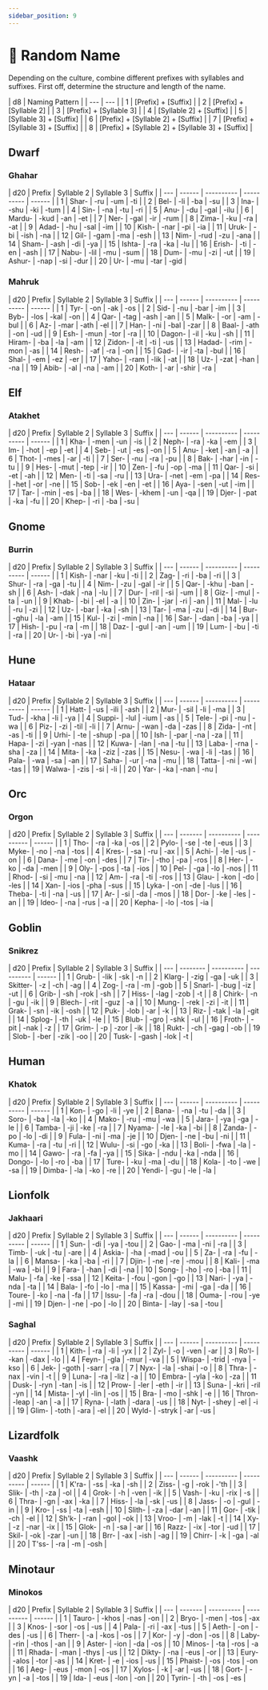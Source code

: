 ```yaml
---
sidebar_position: 9
---
```



# 🎲 Random Name

Depending on the culture, combine different prefixes with syllables and suffixes. First off, determine the structure and length of the name.

<RollableTable>
| d8 | Naming Pattern |
| --- | --- |
| 1 | [Prefix] + [Suffix] |
| 2 | [Prefix] + [Syllable 2] |
| 3 | [Prefix] + [Syllable 3] |
| 4 | [Syllable 2] + [Suffix] |
| 5 | [Syllable 3] + [Suffix] |
| 6 | [Prefix] + [Syllable 2] + [Suffix] |
| 7 | [Prefix] + [Syllable 3] + [Suffix] |
| 8 | [Prefix] + [Syllable 2] + [Syllable 3] + [Suffix] |
</RollableTable>

## Dwarf

### Ghahar

<RollableTable>
| d20 | Prefix | Syllable 2 | Syllable 3 | Suffix |
| --- | ------ | ---------- | ---------- | ------ |
| 1   | Shar-  | -ru        | -um        | -ti    |
| 2   | Bel-   | -li        | -ba        | -su    |
| 3   | Ina-   | -shu       | -ki        | -tum   |
| 4   | Sin-   | -na        | -tu        | -ri    |
| 5   | Anu-   | -du        | -gal       | -ilu   |
| 6   | Mardu- | -kud       | -an        | -et    |
| 7   | Ner-   | -gal       | -ir        | -rum   |
| 8   | Zima-  | -ku        | -ra        | -at    |
| 9   | Adad-  | -hu        | -sal       | -im    |
| 10  | Kish-  | -nar       | -pi        | -ia    |
| 11  | Uruk-  | -bi        | -ish       | -na    |
| 12  | Gil-   | -gam       | -ma        | -esh   |
| 13  | Nim-   | -rud       | -zu        | -ana   |
| 14  | Sham-  | -ash       | -di        | -ya    |
| 15  | Ishta- | -ra        | -ka        | -lu    |
| 16  | Erish- | -ti        | -en        | -ash   |
| 17  | Nabu-  | -lil       | -mu        | -sum   |
| 18  | Dum-   | -mu        | -zi        | -ut    |
| 19  | Ashur- | -nap       | -si        | -dur   |
| 20  | Ur-    | -mu        | -tar       | -gid   |
</RollableTable>

### Mahruk

<RollableTable>
| d20 | Prefix | Syllable 2 | Syllable 3 | Suffix |
| --- | ------ | ---------- | ---------- | ------ |
| 1   | Tyr-   | -on        | -ak        | -os    |
| 2   | Sid-   | -nu        | -bar       | -im    |
| 3   | Byb-   | -los       | -kal       | -on    |
| 4   | Qar-   | -tag       | -ash       | -an    |
| 5   | Malk-  | -or        | -am        | -bul   |
| 6   | Az-    | -mar       | -ath       | -el    |
| 7   | Han-   | -ni        | -bal       | -zar   |
| 8   | Baal-  | -ath       | -on        | -ud    |
| 9   | Esh-   | -mun       | -tor       | -ra    |
| 10  | Dagon- | -il        | -ku        | -sh    |
| 11  | Hiram- | -ba        | -la        | -am    |
| 12  | Zidon- | -it        | -ti        | -us    |
| 13  | Hadad- | -rim       | -mon       | -as    |
| 14  | Resh-  | -af        | -ra        | -on    |
| 15  | Gad-   | -ir        | -ta        | -bul   |
| 16  | Shal-  | -em        | -ez        | -er    |
| 17  | Yaho-  | -ram       | -lik       | -at    |
| 18  | Uz-    | -zat       | -han       | -na    |
| 19  | Abib-  | -al        | -na        | -am    |
| 20  | Koth-  | -ar        | -shir      | -ra    |
</RollableTable>

## Elf

### Atakhet

<RollableTable>
| d20 | Prefix | Syllable 2 | Syllable 3 | Suffix |
| --- | ------ | ---------- | ---------- | ------ |
| 1   | Kha-   | -men       | -un        | -is    |
| 2   | Neph-  | -ra        | -ka        | -em    |
| 3   | Im-    | -hot       | -ep        | -et    |
| 4   | Seb-   | -ut        | -es        | -on    |
| 5   | Anu-   | -ket       | -an        | -a     |
| 6   | Thot-  | -mes       | -ar        | -ti    |
| 7   | Ser-   | -nu        | -ra        | -pu    |
| 8   | Bak-   | -har       | -in        | -tu    |
| 9   | Hes-   | -mut       | -tep       | -ir    |
| 10  | Zen-   | -fu        | -op        | -ma    |
| 11  | Qar-   | -si        | -et        | -ah    |
| 12  | Men-   | -ti        | -sa        | -ru    |
| 13  | Ura-   | -net       | -em        | -pa    |
| 14  | Res-   | -het       | -or        | -ne    |
| 15  | Sob-   | -ek        | -en        | -et    |
| 16  | Aya-   | -sen       | -ut        | -im    |
| 17  | Tar-   | -min       | -es        | -ba    |
| 18  | Wes-   | -khem      | -un        | -qa    |
| 19  | Djer-  | -pat       | -ka        | -fu    |
| 20  | Khep-  | -ri        | -ba        | -su    |
</RollableTable>

## Gnome

### Burrin

<RollableTable>
| d20 | Prefix | Syllable 2 | Syllable 3 | Suffix |
| --- | ------ | ---------- | ---------- | ------ |
| 1   | Kish-  | -nar       | -ku        | -ti    |
| 2   | Zag-   | -ri        | -ba        | -ri    |
| 3   | Shur-  | -ra        | -ga        | -tu    |
| 4   | Nim-   | -zu        | -gal       | -ir    |
| 5   | Qar-   | -khu       | -ban       | -sh    |
| 6   | Ash-   | -dak       | -na        | -lu    |
| 7   | Dur-   | -ril       | -si        | -um    |
| 8   | Giz-   | -mul       | -ta        | -un    |
| 9   | Khab-  | -bi        | -el        | -a     |
| 10  | Zin-   | -jar       | -ri        | -an    |
| 11  | Mal-   | -lu        | -ru        | -zi    |
| 12  | Uz-    | -bar       | -ka        | -sh    |
| 13  | Tar-   | -ma        | -zu        | -di    |
| 14  | Bur-   | -ghu       | -la        | -am    |
| 15  | Kul-   | -zi        | -min       | -na    |
| 16  | Sar-   | -dan       | -ba        | -ya    |
| 17  | Hish-  | -pu        | -ra        | -m     |
| 18  | Daz-   | -gul       | -an        | -um    |
| 19  | Lum-   | -bu        | -ti        | -ra    |
| 20  | Ur-    | -bi        | -ya        | -ni    |
</RollableTable>

## Hune

### Hataar

<RollableTable>
| d20 | Prefix | Syllable 2 | Syllable 3 | Suffix |
| --- | ------ | ---------- | ---------- | ------ |
| 1   | Hatt-  | -us        | -ili       | -ash   |
| 2   | Mur-   | -sil       | -li        | -ma    |
| 3   | Tud-   | -kha       | -li        | -ya    |
| 4   | Suppi- | -lul       | -ium       | -as    |
| 5   | Tele-  | -pi        | -nu        | -wa    |
| 6   | Piz-   | -zi        | -til       | -li    |
| 7   | Arnu-  | -wan       | -da        | -zas   |
| 8   | Zida-  | -nt        | -as        | -ti    |
| 9   | Urhi-  | -te        | -shup      | -pa    |
| 10  | Ish-   | -par       | -na        | -za    |
| 11  | Hapa-  | -zi        | -yan       | -nas   |
| 12  | Kuwa-  | -lan       | -na        | -tu    |
| 13  | Laba-  | -rna       | -sha       | -za    |
| 14  | Mita-  | -ka        | -ziz       | -zas   |
| 15  | Nesu-  | -wa        | -li        | -tas   |
| 16  | Pala-  | -wa        | -sa        | -an    |
| 17  | Saha-  | -ur        | -na        | -mu    |
| 18  | Tatta- | -ni        | -wi        | -tas   |
| 19  | Walwa- | -zis       | -si        | -li    |
| 20  | Yar-   | -ka        | -nan       | -nu    |
</RollableTable>

## Orc

### Orgon

<RollableTable>
| d20 | Prefix  | Syllable 2 | Syllable 3 | Suffix |
| --- | ------- | ---------- | ---------- | ------ |
| 1   | Tho-    | -ra        | -ka        | -os    |
| 2   | Pylo-   | -se        | -te        | -eus   |
| 3   | Myke-   | -no        | -na        | -tos   |
| 4   | Kres-   | -sa        | -ru        | -ax    |
| 5   | Achi-   | -le        | -us        | -on    |
| 6   | Dana-   | -me        | -on        | -des   |
| 7   | Tir-    | -tho       | -pa        | -ros   |
| 8   | Her-    | -ko        | -da        | -men   |
| 9   | Oly-    | -pos       | -ta        | -ios   |
| 10  | Pel-    | -ga        | -lo        | -nos   |
| 11  | Rhod-   | -si        | -mu        | -na    |
| 12  | Am-     | -ra        | -ti        | -ros   |
| 13  | Glau-   | -kon       | -do        | -les   |
| 14  | Xan-    | -ios       | -pha       | -sus   |
| 15  | Lyka-   | -on        | -de        | -lus   |
| 16  | Theba-  | -ti        | -na        | -us    |
| 17  | Ar-     | -si        | -da        | -mos   |
| 18  | Dor-    | -ke        | -les       | -an    |
| 19  | Ideo-   | -na        | -rus       | -a     |
| 20  | Kepha-  | -lo        | -tos       | -ia    |
</RollableTable>

## Goblin

### Snikrez

<RollableTable>
| d20 | Prefix   | Syllable 2 | Syllable 3 | Suffix |
| --- | -------- | ---------- | ---------- | ------ |
| 1   | Grub-    | -lik       | -sk        | -n     |
| 2   | Klarg-   | -zig       | -ga        | -uk    |
| 3   | Skitter- | -z         | -ch        | -ag    |
| 4   | Zog-     | -ra        | -m         | -gob   |
| 5   | Snarl-   | -bug       | -iz        | -ut    |
| 6   | Grib-    | -sh        | -rok       | -sh    |
| 7   | Hiss-    | -lag       | -zob       | -t     |
| 8   | Chirk-   | -n         | -gu        | -ik    |
| 9   | Blech-   | -rit       | -guz       | -a     |
| 10  | Mung-    | -rek       | -zi        | -it    |
| 11  | Grak-    | -sn        | -ik        | -osh   |
| 12  | Puk-     | -lob       | -ar        | -k     |
| 13  | Riz-     | -tak       | -la        | -git   |
| 14  | Splog-   | -th        | -uk        | -le    |
| 15  | Blub-    | -gro       | -shk       | -ul    |
| 16  | Froth-   | -pit       | -nak       | -z     |
| 17  | Grim-    | -p         | -zor       | -ik    |
| 18  | Rukt-    | -ch        | -gag       | -ob    |
| 19  | Slob-    | -ber       | -zik       | -oo    |
| 20  | Tusk-    | -gash      | -lok       | -t     |
</RollableTable>

## Human

### Khatok

<RollableTable>
| d20 | Prefix | Syllable 2 | Syllable 3 | Suffix |
| --- | ------ | ---------- | ---------- | ------ |
| 1   | Kon-   | -go        | -li        | -ye    |
| 2   | Bana-  | -na        | -tu        | -da    |
| 3   | Soro-  | -ba        | -la        | -ko    |
| 4   | Mako-  | -ru        | -mu        | -wa    |
| 5   | Jara-  | -ya        | -ga        | -le    |
| 6   | Tamba- | -ji        | -ke        | -ra    |
| 7   | Nyama- | -le        | -ka        | -bi    |
| 8   | Zanda- | -po        | -lo        | -di    |
| 9   | Fula-  | -ni        | -ma        | -je    |
| 10  | Djen-  | -ne        | -bu        | -ni    |
| 11  | Kuma-  | -ra        | -tu        | -ri    |
| 12  | Wulu-  | -si        | -go        | -ka    |
| 13  | Boli-  | -fwa       | -la        | -mo    |
| 14  | Gawo-  | -ra        | -fa        | -ya    |
| 15  | Sika-  | -ndu       | -ka        | -nda   |
| 16  | Dongo- | -lo        | -ro        | -ba    |
| 17  | Ture-  | -ku        | -ma        | -du    |
| 18  | Kola-  | -to        | -we        | -sa    |
| 19  | Dimba- | -la        | -ko        | -re    |
| 20  | Yendi- | -gu        | -le        | -la    |
</RollableTable>

## Lionfolk

### Jakhaari

<RollableTable>
| d20 | Prefix | Syllable 2 | Syllable 3 | Suffix |
| --- | ------ | ---------- | ---------- | ------ |
| 1   | Sun-   | -di        | -ya        | -tou   |
| 2   | Gao-   | -ma        | -ni        | -ra    |
| 3   | Timb-  | -uk        | -tu        | -are   |
| 4   | Askia- | -ha        | -mad       | -ou    |
| 5   | Za-    | -ra        | -fu        | -la    |
| 6   | Mansa- | -ka        | -ba        | -ri    |
| 7   | Djin-  | -ne        | -re        | -mou   |
| 8   | Kali-  | -ma        | -wa        | -bi    |
| 9   | Fara-  | -han       | -di        | -na    |
| 10  | Song-  | -ho        | -ro        | -ba    |
| 11  | Malu-  | -fa        | -ke        | -ssa   |
| 12  | Keita- | -fou       | -gon       | -go    |
| 13  | Nari-  | -ya        | -nda       | -ta    |
| 14  | Bala-  | -fo        | -lo        | -ma    |
| 15  | Kassa- | -mi        | -ga        | -da    |
| 16  | Toure- | -ko        | -na        | -fa    |
| 17  | Issu-  | -fa        | -ra        | -dou   |
| 18  | Ouma-  | -rou       | -ye        | -mi    |
| 19  | Djen-  | -ne        | -po        | -lo    |
| 20  | Binta- | -lay       | -sa        | -tou   |
</RollableTable>

### Saghal

<RollableTable>
| d20 | Prefix | Syllable 2 | Syllable 3 | Suffix |
| --- | ------ | ---------- | ---------- | ------ |
| 1   | Kith-  | -ra        | -li        | -yx    |
| 2   | Zyl-   | -o         | -ven       | -ar    |
| 3   | Ro'l-  | -kan       | -dax       | -lo    |
| 4   | Feyn-  | -gla       | -mur       | -va    |
| 5   | Wispa- | -trid      | -nya       | -kso   |
| 6   | Jek-   | -goth      | -sarr      | -ra    |
| 7   | Nyx-   | -la        | -shai      | -o     |
| 8   | Thra-  | -nax       | -vin       | -t     |
| 9   | Luna-  | -ra        | -liz       | -a     |
| 10  | Embra- | -yla       | -ko        | -za    |
| 11  | Dusk-  | -ryn       | -tan       | -is    |
| 12  | Prow-  | -ler       | -eth       | -ir    |
| 13  | Suna-  | -kri       | -ril       | -yn    |
| 14  | Mista- | -yl        | -lin       | -os    |
| 15  | Bra-   | -mo        | -shk       | -e     |
| 16  | Thron- | -leap      | -an        | -a     |
| 17  | Ryna-  | -lath      | -dara      | -us    |
| 18  | Nyt-   | -shey      | -el        | -i     |
| 19  | Glim-  | -toth      | -ara       | -el    |
| 20  | Wyld-  | -stryk     | -ar        | -us    |
</RollableTable>

## Lizardfolk

### Vaashk

<RollableTable>
| d20 | Prefix | Syllable 2 | Syllable 3 | Suffix |
| --- | ------ | ---------- | ---------- | ------ |
| 1   | K'ra-  | -ss        | -ka        | -sh    |
| 2   | Ziss-  | -g         | -rok       | -'th   |
| 3   | Slik-  | -th        | -za        | -ol    |
| 4   | Grok-  | -h         | -ven       | -ik    |
| 5   | Vash-  | -ku        | -rix       | -s     |
| 6   | Thra-  | -gn        | -ax        | -ka    |
| 7   | Hiss-  | -la        | -sk        | -us    |
| 8   | Jass-  | -o         | -gul       | -in    |
| 9   | Kro-   | -ss        | -ta        | -esh   |
| 10  | Slith- | -za        | -dar       | -an    |
| 11  | Gor-   | -tik       | -ch        | -el    |
| 12  | Sh'k-  | -ran       | -gol       | -ok    |
| 13  | Vroo-  | -m         | -lak       | -t     |
| 14  | Xy-    | -z         | -nar       | -ix    |
| 15  | Glok-  | -n         | -sa        | -ar    |
| 16  | Razz-  | -ix        | -tor       | -ud    |
| 17  | Skil-  | -ok        | -zar       | -un    |
| 18  | Brr-   | -ax        | -ish       | -ag    |
| 19  | Chirr- | -k         | -ga        | -al    |
| 20  | T'ss-  | -ra        | -m         | -osh   |
</RollableTable>

## Minotaur

### Minokos

<RollableTable>
| d20 | Prefix  | Syllable 2 | Syllable 3 | Suffix |
| --- | ------- | ---------- | ---------- | ------ |
| 1   | Tauro-  | -khos      | -nas       | -on    |
| 2   | Bryo-   | -men       | -tos       | -ax    |
| 3   | Knos-   | -sor       | -os        | -us    |
| 4   | Pala-   | -ri        | -ax        | -tus   |
| 5   | Aeth-   | -on        | -des       | -us    |
| 6   | Therr-  | -a         | -kos       | -os    |
| 7   | Kor-    | -y         | -don       | -os    |
| 8   | Laby-   | -rin       | -thos      | -an    |
| 9   | Aster-  | -ion       | -da        | -os    |
| 10  | Minos-  | -ta        | -ros       | -a     |
| 11  | Rhada-  | -man       | -thys      | -us    |
| 12  | Dikty-  | -na        | -eus       | -or    |
| 13  | Eury-   | -alos      | -tor       | -as    |
| 14  | Kret-   | -e         | -ios       | -us    |
| 15  | Phaist- | -os        | -tos       | -on    |
| 16  | Aeg-    | -eus       | -mon       | -os    |
| 17  | Xylos-  | -k         | -ar        | -us    |
| 18  | Gort-   | -yn        | -a         | -tos   |
| 19  | Ida-    | -eus       | -lon       | -on    |
| 20  | Tyrin-  | -th        | -os        | -es    |
</RollableTable>
